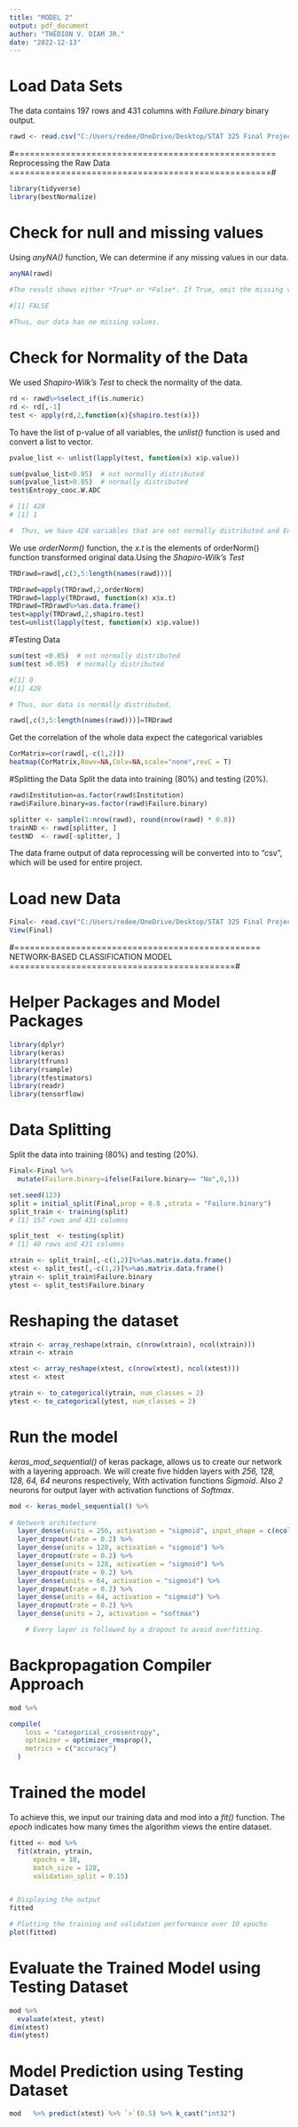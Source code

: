 ---
title: "MODEL 2"
output: pdf_document
author: "THEDION V. DIAM JR."
date: "2022-12-13"
---

# Load Data Sets
The data contains 197 rows and 431 columns with *Failure.binary* binary output.
```{r}
rawd <- read.csv("C:/Users/redee/OneDrive/Desktop/STAT 325 Final Project/FP DATA.csv")
```


#=================================================== Reprocessing the Raw Data ===================================================#
```{r}
library(tidyverse)
library(bestNormalize)
```

# Check for null and missing values
Using *anyNA()* function, We can determine if any missing values in our data.
```{r}
anyNA(rawd)

#The result shows either *True* or *False*. If True, omit the missing values using *na.omit()*
  
#[1] FALSE

#Thus, our data has no missing values.
```

# Check for Normality of the Data
We used *Shapiro-Wilk's Test* to check the normality of the data.

```{r,warning=F}
rd <- rawd%>%select_if(is.numeric) 
rd <- rd[,-1]
test <- apply(rd,2,function(x){shapiro.test(x)})
```


To have the list of p-value of all variables, the *unlist()* function is used and convert a list to vector.
```{r}
pvalue_list <- unlist(lapply(test, function(x) x$p.value))
```


```{r}
sum(pvalue_list<0.05)  # not normally distributed
sum(pvalue_list>0.05)  # normally distributed
test$Entropy_cooc.W.ADC

# [1] 428
# [1] 1

#  Thus, we have 428 variables that are not normally distributed and Entropy_cooc.W.ADC is normally distributed.
```

We use *orderNorm()* function, the *x.t*	is the elements of orderNorm() function transformed original data.Using the *Shapiro-Wilk's Test*
```{r,warning=F}
TRDrawd=rawd[,c(3,5:length(names(rawd)))]

TRDrawd=apply(TRDrawd,2,orderNorm)
TRDrawd=lapply(TRDrawd, function(x) x$x.t)
TRDrawd=TRDrawd%>%as.data.frame()
test=apply(TRDrawd,2,shapiro.test)
test=unlist(lapply(test, function(x) x$p.value))
```

#Testing Data 
```{r,warning=F}
sum(test <0.05)  # not normally distributed
sum(test >0.05)  # normally distributed

#[1] 0
#[1] 428

# Thus, our data is normally distributed.
```


```{r}
rawd[,c(3,5:length(names(rawd)))]=TRDrawd
```

Get the correlation of the whole data expect the categorical variables
```{r}
CorMatrix=cor(rawd[,-c(1,2)])
heatmap(CorMatrix,Rowv=NA,Colv=NA,scale="none",revC = T)
```

#Splitting the Data
Split the data into training (80%) and testing (20%).
```{r}
rawd$Institution=as.factor(rawd$Institution)
rawd$Failure.binary=as.factor(rawd$Failure.binary)
```

```{r}
splitter <- sample(1:nrow(rawd), round(nrow(rawd) * 0.8))
trainND <- rawd[splitter, ]
testND  <- rawd[-splitter, ]
```

The data frame output of data reprocessing will be converted into to "csv", which will be used for entire project.

# Load new Data 
```{r}
Final<- read.csv("C:/Users/redee/OneDrive/Desktop/STAT 325 Final Project/newdat.csv")
View(Final)
```

#================================================ NETWORK-BASED CLASSIFICATION MODEL ============================================#


# Helper Packages and  Model Packages
```{r}
library(dplyr)
library(keras)
library(tfruns) 
library(rsample) 
library(tfestimators) 
library(readr)
library(tensorflow)
```


# Data Splitting  
Split the data into training (80%) and testing (20%). 
```{r}
Final<-Final %>%
  mutate(Failure.binary=ifelse(Failure.binary== "No",0,1))

set.seed(123)
split = initial_split(Final,prop = 0.8 ,strata = "Failure.binary")
split_train <- training(split)
# [1] 157 rows and 431 columns

split_test  <- testing(split)
# [1] 40 rows and 431 columns

xtrain <- split_train[,-c(1,2)]%>%as.matrix.data.frame()
xtest <- split_test[,-c(1,2)]%>%as.matrix.data.frame()
ytrain <- split_train$Failure.binary
ytest <- split_test$Failure.binary
```


# Reshaping the dataset
```{r}
xtrain <- array_reshape(xtrain, c(nrow(xtrain), ncol(xtrain)))
xtrain <- xtrain 

xtest <- array_reshape(xtest, c(nrow(xtest), ncol(xtest)))
xtest <- xtest 

ytrain <- to_categorical(ytrain, num_classes = 2)
ytest <- to_categorical(ytest, num_classes = 2)
```


# Run the model
*keras_mod_sequential()* of keras package, allows us to create our network with a layering approach.
We will create five hidden layers with *256, 128, 128, 64, 64* neurons respectively, 
With activation functions *Sigmoid*.
Also *2* neurons for output layer with activation functions of *Softmax*. 

```{r}
mod <- keras_model_sequential() %>%
  
# Network architecture
  layer_dense(units = 256, activation = "sigmoid", input_shape = c(ncol(xtrain))) %>%
  layer_dropout(rate = 0.2) %>%
  layer_dense(units = 128, activation = "sigmoid") %>%
  layer_dropout(rate = 0.2) %>%
  layer_dense(units = 128, activation = "sigmoid") %>%
  layer_dropout(rate = 0.2) %>%
  layer_dense(units = 64, activation = "sigmoid") %>% 
  layer_dropout(rate = 0.2) %>%
  layer_dense(units = 64, activation = "sigmoid") %>% 
  layer_dropout(rate = 0.2) %>%
  layer_dense(units = 2, activation = "softmax") 

    # Every layer is followed by a dropout to avoid overfitting.
```


# Backpropagation Compiler Approach
```{r}
mod %>% 

compile(
    loss = "categorical_crossentropy",
    optimizer = optimizer_rmsprop(),
    metrics = c("accuracy")
  )
```


# Trained the model
 To achieve this, we input our training data and mod into a *fit()* function. 
The *epoch* indicates how many times the algorithm views the entire dataset. 

```{r}
fitted <- mod %>% 
  fit(xtrain, ytrain, 
      epochs = 10, 
      batch_size = 128, 
      validation_split = 0.15)


# Displaying the output
fitted

# Plotting the training and validation performance over 10 epochs
plot(fitted)
```

# Evaluate the Trained Model  using Testing Dataset 
```{r}
mod %>%
  evaluate(xtest, ytest)
dim(xtest)
dim(ytest)
```

# Model Prediction using Testing Dataset
```{r}
mod   %>% predict(xtest) %>% `>`(0.5) %>% k_cast("int32")
```